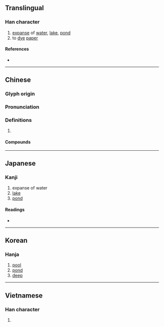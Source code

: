 {{character info/new}}
==Translingual==

===Han character===
{{Han char|rn=85|rad=水|as=12|sn=15|four=34186|canj=ETLC|ids=⿰氵黄}}

# [[expanse]] of [[water]], [[lake]], [[pond]]
# to [[dye]] [[paper]]

====References====
* {{Han ref|kx=0649.200|dkj=18251|dj=1059.130|hdz=31713.080|uh=6F62|ud=28514|bh=E643|bd=58947}}

----

==Chinese==
{{zh-forms}}

===Glyph origin===
{{Han etym}}
{{Han compound|水|alt1=氵|黄|c1=s|c2=p|t1=river|ls=psc}}

===Pronunciation===
{{zh-pron
|m=huáng
|c=wong4
|mn=hóng/hông
|mn-t=huang5
|mc=y
|oc=y
|cat=n,v
}}

===Definitions===
{{zh-hanzi}}

# {{rfdef|zh}}

====Compounds====
{{zh-der|弄兵潢池|天潢|天潢貴胄|潢汙|潢潢|潢洋|潢漾|潢池|潢潦可薦|斷港絕潢|潢星|潢池弄兵|銀潢|裝潢}}

----

==Japanese==

===Kanji===
{{ja-kanji|grade=|rs=水12}}

# expanse of water
# [[lake]]
# [[pond]]

====Readings====
* {{ja-readings|on=[[こう]] (kō), [[おう]] (ō)|kun=[[いけ]] (ike)}}

----

==Korean==

===Hanja===
{{ko-hanja|hangeul=황|eumhun=|rv=hwang|mr=hwang|y=hwang}}

# [[pool]]
# [[pond]]
# [[deep]]

----

==Vietnamese==

===Han character===
{{vi-hantu|[[hoàng]]|rs=水12}}

# {{rfdef|vi|sort=水12}}
